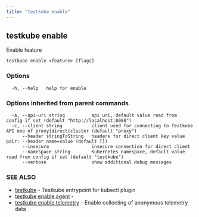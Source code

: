 ```yaml
---
title: "testkube enable"
---
```

<head>
  <meta name="docsearch:indexPrefix" content="reference-doc" />
</head>

## testkube enable

Enable feature

```
testkube enable <feature> [flags]
```

### Options

```
  -h, --help   help for enable
```

### Options inherited from parent commands

```
  -a, --api-uri string          api uri, default value read from config if set (default "http://localhost:8088")
  -c, --client string           client used for connecting to Testkube API one of proxy|direct|cluster (default "proxy")
      --header stringToString   headers for direct client key value pair: --header name=value (default [])
      --insecure                insecure connection for direct client
      --namespace string        Kubernetes namespace, default value read from config if set (default "testkube")
      --verbose                 show additional debug messages
```

### SEE ALSO

* [testkube](testkube.mdx)	 - Testkube entrypoint for kubectl plugin
* [testkube enable agent](testkube-enable-agent.mdx)	 - 
* [testkube enable telemetry](testkube-enable-telemetry.mdx)	 - Enable collecting of anonymous telemetry data

